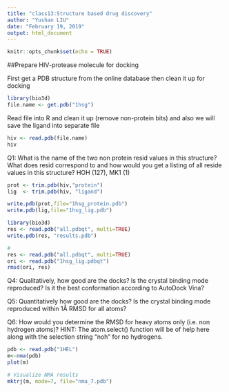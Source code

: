 ```yaml
---
title: "class13:Structure based drug discovery"
author: "Yushan LIU"
date: "February 19, 2019"
output: html_document
---
```


```r
knitr::opts_chunk$set(echo = TRUE)
```

##Prepare HIV-protease molecule for docking

First get a PDB structure from the online database then clean it up for docking
```r
library(bio3d)
file.name <- get.pdb("1hsg")
```
Read file into R and clean it up (remove non-protein bits) and also we will save the ligand into separate file
```r
hiv <- read.pdb(file.name)
hiv
```

Q1: What is the name of the two non protein resid values in this structure?  What does resid correspond to and how would you get a listing of all reside values in this structure? 
HOH (127), MK1 (1)
```r
prot <- trim.pdb(hiv,"protein")
lig  <- trim.pdb(hiv, "ligand")
```
```r
write.pdb(prot,file="1hsg_protein.pdb")
write.pdb(lig,file="1hsg_lig.pdb")
```

```r
library(bio3d) 
res <- read.pdb("all.pdbqt", multi=TRUE) 
write.pdb(res, "results.pdb") 
```

```r
# 
res <- read.pdb("all.pdbqt", multi=TRUE) 
ori <- read.pdb("1hsg_lig.pdbqt") 
rmsd(ori, res)
```

Q4:  Qualitatively, how good are the docks?  Is the crystal binding mode reproduced? Is it the best conformation according to AutoDock Vina?

Q5:  Quantitatively how good are the docks?  Is the crystal binding mode reproduced within 1Å RMSD for all atoms? 

Q6:  How would you determine the RMSD for heavy atoms only (i.e. non hydrogen atoms)? HINT: The atom.select() function will be of help here along with the selection string “noh” for no hydrogens.

```r
pdb <- read.pdb("1HEL")
m<-nma(pdb)
plot(m)
```
```r
# Visualize NMA results 
mktrj(m, mode=7, file="nma_7.pdb")

```


